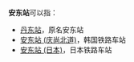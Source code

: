 '''安东站'''可以指：
*[[丹东站|丹东站]]，原名安东站
*[[安东站_(庆尚北道)|安东站 (庆尚北道)]]，韩国铁路车站
*[[安东站_(日本)|安东站 (日本)]]，日本铁路车站

{{disambig|cat=三字車站名消歧義}}